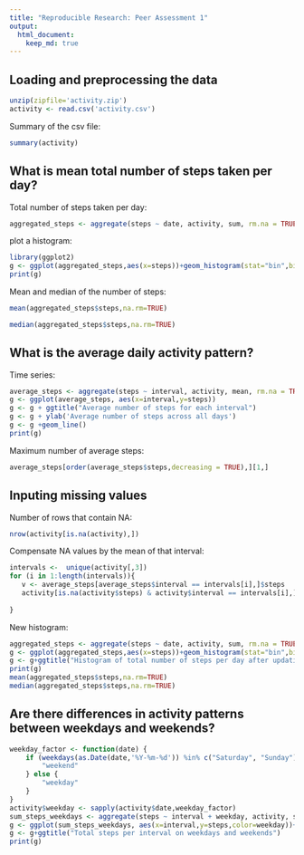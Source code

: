 ```yaml
---
title: "Reproducible Research: Peer Assessment 1"
output: 
  html_document:
    keep_md: true
---
```


## Loading and preprocessing the data

```r
unzip(zipfile='activity.zip')
activity <- read.csv('activity.csv')
```

Summary of the csv file:

```r
summary(activity)
```

## What is mean total number of steps taken per day?

Total number of steps taken per day:
```r
aggregated_steps <- aggregate(steps ~ date, activity, sum, rm.na = TRUE)
```

plot a histogram:
```r
library(ggplot2)
g <- ggplot(aggregated_steps,aes(x=steps))+geom_histogram(stat="bin",bins=20)+ggtitle("Histogram of total number of steps taken each day")
print(g)
```

Mean and median of the number of steps:
```r
mean(aggregated_steps$steps,na.rm=TRUE)

median(aggregated_steps$steps,na.rm=TRUE)
```


## What is the average daily activity pattern?

Time series:
```r
average_steps <- aggregate(steps ~ interval, activity, mean, rm.na = TRUE)
g <- ggplot(average_steps, aes(x=interval,y=steps))
g <- g + ggtitle("Average number of steps for each interval")
g <- g + ylab('Average number of steps across all days')
g <- g +geom_line()
print(g)
```

Maximum number of average steps:
```r
average_steps[order(average_steps$steps,decreasing = TRUE),][1,]

```


## Inputing missing values

Number of rows that contain NA:
```r
nrow(activity[is.na(activity),])
```
 
Compensate NA values by the mean of that interval:
```r
intervals <-  unique(activity[,3])
for (i in 1:length(intervals)){
   v <- average_steps[average_steps$interval == intervals[i],]$steps
   activity[is.na(activity$steps) & activity$interval == intervals[i],]$steps <- v
  
}
``` 

New histogram:
```r
aggregated_steps <- aggregate(steps ~ date, activity, sum, rm.na = TRUE)
g <- ggplot(aggregated_steps,aes(x=steps))+geom_histogram(stat="bin",bins=20)
g <- g+ggtitle("Histogram of total number of steps per day after updating NA values")
print(g) 
mean(aggregated_steps$steps,na.rm=TRUE)
median(aggregated_steps$steps,na.rm=TRUE)
```


## Are there differences in activity patterns between weekdays and weekends?
```r
weekday_factor <- function(date) {
    if (weekdays(as.Date(date,'%Y-%m-%d')) %in% c("Saturday", "Sunday")) {
        "weekend"
    } else {
        "weekday"
    }
}
activity$weekday <- sapply(activity$date,weekday_factor)
sum_steps_weekdays <- aggregate(steps ~ interval + weekday, activity, sum, rm.na = TRUE)
g <- ggplot(sum_steps_weekdays, aes(x=interval,y=steps,color=weekday))+geom_line()+facet_wrap(~weekday)
g <- g+ggtitle("Total steps per interval on weekdays and weekends")
print(g)
```
